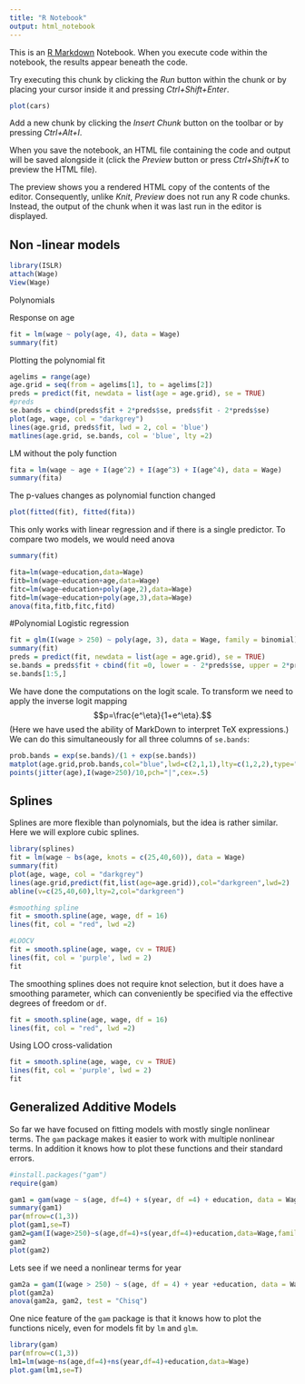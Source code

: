 ```yaml
---
title: "R Notebook"
output: html_notebook
---
```


This is an [R Markdown](http://rmarkdown.rstudio.com) Notebook. When you execute code within the notebook, the results appear beneath the code. 

Try executing this chunk by clicking the *Run* button within the chunk or by placing your cursor inside it and pressing *Ctrl+Shift+Enter*. 

```r
plot(cars)
```

Add a new chunk by clicking the *Insert Chunk* button on the toolbar or by pressing *Ctrl+Alt+I*.

When you save the notebook, an HTML file containing the code and output will be saved alongside it (click the *Preview* button or press *Ctrl+Shift+K* to preview the HTML file).

The preview shows you a rendered HTML copy of the contents of the editor. Consequently, unlike *Knit*, *Preview* does not run any R code chunks. Instead, the output of the chunk when it was last run in the editor is displayed.


## Non -linear models

```r
library(ISLR)
attach(Wage)
View(Wage)
```

Polynomials

Response on age

```r
fit = lm(wage ~ poly(age, 4), data = Wage)
summary(fit)
```
Plotting the polynomial fit

```r
agelims = range(age)
age.grid = seq(from = agelims[1], to = agelims[2])
preds = predict(fit, newdata = list(age = age.grid), se = TRUE)
#preds
se.bands = cbind(preds$fit + 2*preds$se, preds$fit - 2*preds$se)
plot(age, wage, col = "darkgrey")
lines(age.grid, preds$fit, lwd = 2, col = 'blue')
matlines(age.grid, se.bands, col = 'blue', lty =2)

```

LM without the poly function

```r
fita = lm(wage ~ age + I(age^2) + I(age^3) + I(age^4), data = Wage)
summary(fita)
```

The p-values changes as polynomial function changed

```r
plot(fitted(fit), fitted(fita))
```

This only works with linear regression and if there is  a single predictor. To compare two models, we would need anova

```r
summary(fit)
```

```r
fita=lm(wage~education,data=Wage)
fitb=lm(wage~education+age,data=Wage)
fitc=lm(wage~education+poly(age,2),data=Wage)
fitd=lm(wage~education+poly(age,3),data=Wage)
anova(fita,fitb,fitc,fitd)
```

#Polynomial Logistic regression

```r
fit = glm(I(wage > 250) ~ poly(age, 3), data = Wage, family = binomial)
summary(fit)
preds = predict(fit, newdata = list(age = age.grid), se = TRUE)
se.bands = preds$fit + cbind(fit =0, lower = - 2*preds$se, upper = 2*preds$se)
se.bands[1:5,]
```
We have done the computations on the logit scale. To transform we need to apply the inverse logit
mapping 
$$p=\frac{e^\eta}{1+e^\eta}.$$
(Here we have used the ability of MarkDown to interpret TeX expressions.) 
We can do this simultaneously for all three columns of `se.bands`:

```r
prob.bands = exp(se.bands)/(1 + exp(se.bands))
matplot(age.grid,prob.bands,col="blue",lwd=c(2,1,1),lty=c(1,2,2),type="l",ylim=c(0,.1))
points(jitter(age),I(wage>250)/10,pch="|",cex=.5)
```

Splines
-------
Splines are more flexible than polynomials, but the idea is rather similar.
Here we will explore cubic splines.
```r
library(splines)
fit = lm(wage ~ bs(age, knots = c(25,40,60)), data = Wage)
summary(fit)
plot(age, wage, col = "darkgrey")
lines(age.grid,predict(fit,list(age=age.grid)),col="darkgreen",lwd=2)
abline(v=c(25,40,60),lty=2,col="darkgreen")

#smoothing spline
fit = smooth.spline(age, wage, df = 16)
lines(fit, col = "red", lwd =2)

#LOOCV
fit = smooth.spline(age, wage, cv = TRUE)
lines(fit, col = 'purple', lwd = 2)
fit
```
The smoothing splines does not require knot selection, but it does have a smoothing parameter,
which can conveniently be specified via the effective degrees of freedom or `df`.

```r
fit = smooth.spline(age, wage, df = 16)
lines(fit, col = "red", lwd =2)
```
Using LOO cross-validation

```r
fit = smooth.spline(age, wage, cv = TRUE)
lines(fit, col = 'purple', lwd = 2)
fit
```


Generalized Additive Models
---------------------------

So far we have focused on fitting models with mostly single nonlinear terms.
The `gam` package makes it easier to work with multiple nonlinear terms. In addition 
it knows how to plot these functions and their standard errors.

```r
#install.packages("gam")
require(gam)

gam1 = gam(wage ~ s(age, df=4) + s(year, df =4) + education, data = Wage)
summary(gam1)
par(mfrow=c(1,3))
plot(gam1,se=T)
gam2=gam(I(wage>250)~s(age,df=4)+s(year,df=4)+education,data=Wage,family=binomial)
gam2
plot(gam2)
```
Lets see if we need a nonlinear terms for year
```r
gam2a = gam(I(wage > 250) ~ s(age, df = 4) + year +education, data = Wage, family = binomial)
plot(gam2a)
anova(gam2a, gam2, test = "Chisq")
```

One nice feature of the `gam` package is that it knows how to plot the functions nicely,
even for models fit by `lm` and `glm`.

```r
library(gam)
par(mfrow=c(1,3))
lm1=lm(wage~ns(age,df=4)+ns(year,df=4)+education,data=Wage)
plot.gam(lm1,se=T)
```


